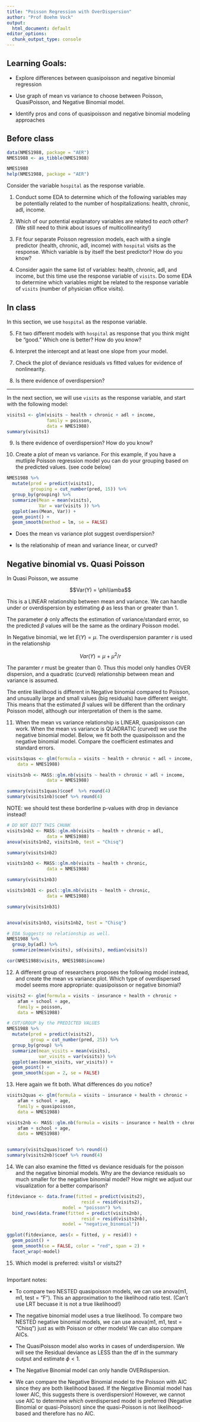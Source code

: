 ```yaml
---
title: "Poisson Regression with OverDispersion"
author: "Prof Boehm Vock"
output:
  html_document: default
editor_options: 
  chunk_output_type: console
---
```


## Learning Goals: 
-  Explore differences between quasipoisson and negative binomial regression

-  Use graph of mean vs variance to choose between Poisson, QuasiPoisson, and Negative Binomial model.

-  Identify pros and cons of quasipoisson and negative binomial modeling approaches



## Before class

```r
data(NMES1988, package = "AER")
NMES1988 <- as_tibble(NMES1988)

NMES1988
help(NMES1988, package = "AER")
```


Consider the variable `hospital` as the response variable.

1. Conduct some EDA to determine which of the following variables may be potentially related to the number of hospitalizations: health, chronic, adl, income.



2. Which of our potential explanatory variables are related to *each other*? (We still need to think about issues of multicollinearity!)



3. Fit four separate Poisson regression models, each with a single predictor (health, chronic, adl, income) with `hospital` visits as the response. Which variable is by itself the best predictor? How do you know? 


4. Consider again the same list of variables: health, chronic, adl, and income, but this time use the response variable of `visits`. Do some EDA to determine which variables might be related to the response variable of `visits` (number of physician office visits). 




## In class ##

In this section, we use `hospital` as the response variable. 

5. Fit two different models with `hospital` as response that you think might be "good." Which one is better? How do you know? 


6. Interpret the intercept and at least one slope from your model.


7. Check the plot of deviance residuals vs fitted values for evidence of nonlinearity. 


8. Is there evidence of overdispersion? 


*************

In the next section, we will use `visits` as the response variable, and start with the following model: 

```r
visits1 <- glm(visits ~ health + chronic + adl + income, 
               family = poisson,
               data = NMES1988)
summary(visits1)
```



9. Is there evidence of overdispersion? How do you know?


10. Create a plot of mean vs variance. For this example, if you have a mutliple Poisson regression model you can do your grouping based on the predicted values. (see code below) 

```r
NMES1988 %>%
  mutate(pred = predict(visits1),  
         grouping = cut_number(pred, 15)) %>% 
  group_by(grouping) %>% 
  summarize(Mean = mean(visits),
            Var = var(visits )) %>% 
  ggplot(aes(Mean, Var)) + 
  geom_point() +
  geom_smooth(method = lm, se = FALSE)
```

* Does the mean vs variance plot suggest overdispersion? 

* Is the relationship of mean and variance linear, or curved?



## Negative binomial vs. Quasi Poisson

In Quasi Poisson, we assume 

$$Var(Y) = \phi\lamba$$

This is a LINEAR relationship between mean and variance. We can handle under or overdispersion by estimating $\phi$ as less than or greater than 1. 

The parameter $\phi$ only affects the estimation of variance/standard error, so the predicted $\beta$ values will be the same as the ordinary Poisson model.


In Negative binomial, we let $E(Y) = \mu$. The overdispersion paramter $r$ is used in the relationship

$$Var(Y) = \mu + \mu^2/r$$

The paramter $r$ must be greater than 0. Thus this model only handles OVER dispersion, and a quadratic (curved) relationship between mean and variance is assumed.

The entire likelihood is different in Negative binomial compared to Poisson, and unusually large and small values (big residuals) have different weight. This means that the estimated $\beta$ values will be different than the ordinary Poisson model, although our interpretation of them is the same. 



11. When the mean vs variance relationship is LINEAR, quasipoisson can work. When the mean vs variance is QUADRATIC (curved) we use the negative binomial model. Below, we fit both the quasipoisson and the negative binomial model. Compare the coefficient estimates and standard errors. 

```r
visits1quas <- glm(formula = visits ~ health + chronic + adl + income, family = quasipoisson, 
    data = NMES1988)

visits1nb <- MASS::glm.nb(visits ~ health + chronic + adl + income,
               data = NMES1988)

summary(visits1quas)$coef  %>% round(4)
summary(visits1nb)$coef %>% round(4)
```


NOTE: we should test these borderline p-values with drop in deviance instead!
```r
# DO NOT EDIT THIS CHUNK
visits1nb2 <- MASS::glm.nb(visits ~ health + chronic + adl,
               data = NMES1988)
anova(visits1nb2, visits1nb, test = "Chisq")

summary(visits1nb2)

visits1nb3 <- MASS::glm.nb(visits ~ health + chronic,
               data = NMES1988)

summary(visits1nb3)

visits1nb31 <- pscl::glm.nb(visits ~ health + chronic,
               data = NMES1988)

summary(visits1nb31)


anova(visits1nb3, visits1nb2, test = "Chisq")

# EDA Suggests no relationship as well.
NMES1988 %>% 
  group_by(adl) %>%
  summarize(mean(visits), sd(visits), median(visits))

cor(NMES1988$visits, NMES1988$income)
```


12. A different group of researchers proposes the following model instead, and create the mean vs variance plot. Which type of overdispersed model seems more appropriate: quasipoisson or negative binomial? 

```r
visits2 <- glm(formula = visits ~ insurance + health + chronic + 
    afam + school + age, 
    family = poisson, 
    data = NMES1988)

# CUT/GROUP by the PREDICTED VALUES
NMES1988 %>% 
  mutate(pred = predict(visits2), 
         group = cut_number(pred, 25)) %>%
  group_by(group) %>%
  summarize(mean_visits = mean(visits), 
            var_visits = var(visits)) %>%
  ggplot(aes(mean_visits, var_visits)) + 
  geom_point() + 
  geom_smooth(span = 2, se = FALSE)
```


13. Here again we fit both. What differences do you notice?

```r
visits2quas <- glm(formula = visits ~ insurance + health + chronic + 
    afam + school + age, 
    family = quasipoisson, 
    data = NMES1988)

visits2nb <- MASS::glm.nb(formula = visits ~ insurance + health + chronic + 
    afam + school + age, 
    data = NMES1988)


summary(visits2quas)$coef %>% round(4)
summary(visits2nb)$coef %>% round(4)
```



14. We can also examine the fitted vs deviance residuals for the poisson and the negative binomial models. Why are the deviance residuals so much smaller for the negative binomial model? How might we adjust our visualization for a better comparison?

```r
fitdeviance <- data.frame(fitted = predict(visits2),
                            resid = resid(visits2), 
                     model = "poisson") %>%
  bind_rows(data.frame(fitted = predict(visits2nb),
                            resid = resid(visits2nb), 
                     model = "negative_binomial"))

ggplot(fitdeviance, aes(x = fitted, y = resid)) + 
  geom_point() +
  geom_smooth(se = FALSE, color = "red", span = 2) +
  facet_wrap(~model)
```



15. Which model is preferred: visits1 or visits2? 

```r

```


Important notes: 

- To compare two NESTED quasipoisson models, we can use anova(m1, m1, test = "F"). This an approximation to the likelihood ratio test. (Can't use LRT becuase it is not a true likelihood!)

- The negative binomial model uses a true likelihood. To compare two NESTED negative binomial models, we can use anova(m1, m1, test = "Chisq") just as with Poisson or other models! We can also compare AICs.

- The QuasiPoisson model also works in cases of underdispersion. We will see the Residual deviance as LESS than the df in the summary output and estimate $\phi < 1$.

- The Negative Binomial model can only handle OVERdispersion.

- We can compare the Negative Binomial model to the Poisson with AIC since they are both likelihood based. If the Negative Binomial model has lower AIC, this suggests there is overdispersion! However, we cannot use AIC to determine *which* overdispersed model is preferred (Negative Binomial or quasi-Poisson) since the quasi-Poisson is not likelihood-based and therefore has no AIC.







